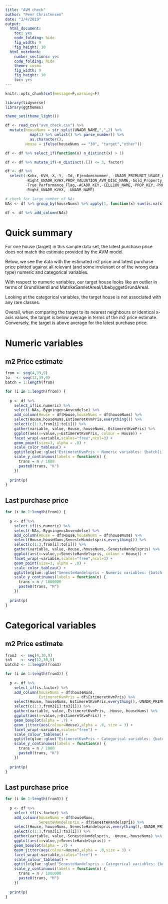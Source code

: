 ```yaml
---
title: "AVM check"
author: "Peer Christensen"
date: "1/4/2019"
output:
  html_document:
    toc: yes
    code_folding: hide
    fig_width: 9
    fig_height: 10
  html_notebook:
    number_sections: yes
    code_folding: hide
    theme: cosmo
    fig_width: 9
    fig_height: 10
    toc: yes
---
```


```r
knitr::opts_chunk$set(message=F,warning=F)
```

```r
library(tidyverse)
library(ggthemes)

theme_set(theme_light())

df <- read_csv("avm_check.csv") %>%
  mutate(houseNums = str_split(UNADR_NAME,",",2) %>% 
           map(1) %>% unlist() %>% parse_number() %>% 
           as.character(),
         House = ifelse(houseNums == "30", "target","other"))

df <- df %>% select_if(function(x) n_distinct(x) > 1)

df <- df %>% mutate_if(~n_distinct(.[]) <= 3, factor)

df <- df %>%
  select(-Kvhx,-KVH,-X,-Y, -Id,-Ejendomsnummer, -UNADR_PRIMUNIT_USAGE_CODE,
         -Right_UNADR_KVHX,PROP_VALUATION_AVM_DISC_NAME,-Sold_Property_Flag,
         -True_Performance_Flag,-ACADR_KEY,-CELL100_NAME,-PROP_KEY,-PROP_NO,-PROP_UNADR_KEY,
         -Right_UNADR_KVHX, -UNADR_NAME)

# check for large number of NAs
NAs <- df %>% group_by(houseNums) %>% apply(1, function(x) sum(is.na(x)))

df <- df %>% add_column(NAs)
```


# Quick summary

For one house (target) in this sample data set, the latest purchase price does not match the estimate provided by the AVM model.

Below, we see the data with the estimated m2 price and latest purchase price plotted against all relevant (and some irrelevant or of the wrong data type) numeric and categorical variables.

With respect to numeric variables, our target house looks like an outlier in terms of GrundVaerdi and MatrikeSamletAreal/UbebyggetGrundAreal.

Looking at the categorical variables, the target house is not associated with any rare classes.

Overall, when comparing the target to its nearest neighbours or identical x-axis values, the target is below average in terms of the m2 price estimate. Conversely, the target is above average for the latest purchase price.

# Numeric variables

## m2 Price estimate

```r
from <- seq(4,39,9)
to   <- seq(12,39,9)
batch = 1:length(from)

for (i in 1:length(from)) {
  
  p <- df %>%
    select_if(is.numeric) %>%
    select(-NAs,-BygningensAnvendelse) %>%
    add_column(House = df$House,houseNums = df$houseNums) %>%
    select(House,houseNums,EstimeretKvmPris,everything()) %>%
    select(c(1:3,from[i]:to[i])) %>%
    gather(variable, value,-House,-houseNums,-EstimeretKvmPris) %>%
    ggplot(aes(x=value,y=EstimeretKvmPris, colour = House)) +
    facet_wrap(~variable,scales="free",ncol=3) +
    geom_point(size=3, alpha = .8) +
    scale_color_tableau() +
    ggtitle(glue::glue("EstimeretKvmPris ~ Numeric variables: {batch[i]}")) +
    scale_y_continuous(labels = function(n) {
      trans = n / 1000
      paste0(trans, "K")
    })
  
  print(p)
}
```

## Last purchase price

```r
for (i in 1:length(from)) {
  
  p <- df %>%
    select_if(is.numeric) %>%
    select(-NAs,-BygningensAnvendelse) %>%
    add_column(House = df$House,houseNums = df$houseNums) %>%
    select(House,houseNums,SenesteHandelspris,everything()) %>%
    select(c(1:3,from[i]:to[i])) %>%
    gather(variable, value,-House,-houseNums,-SenesteHandelspris) %>%
    ggplot(aes(x=value,y=SenesteHandelspris, colour = House)) +
    facet_wrap(~variable,scales="free",ncol=3) +
    geom_point(size=3, alpha = .8) +
    scale_color_tableau() +
    ggtitle(glue::glue("SenesteHandelspris ~ Numeric variables: {batch[i]}")) +
    scale_y_continuous(labels = function(n) {
      trans = n / 1000000
      paste0(trans, "M")
    })
  
  print(p)
}
```

# Categorical variables

## m2 Price estimate

```r
from3  <- seq(4,30,9)
to3    <- seq(12,30,9)
batch3 <- 1:length(from3)

for (i in 1:length(from3)) {
  
  p <- df %>% 
    select_if(is.factor) %>%
    add_column(houseNums = df$houseNums, 
               EstimeretKvmPris = df$EstimeretKvmPris) %>% 
    select(House, houseNums, EstimeretKvmPris,everything(),-UNADR_PRIMUNIT_USAGE_NAME) %>%
    select(c(1:3,from3[i]:to3[i])) %>%
    gather(variable, value,-EstimeretKvmPris, -House,-houseNums) %>%
    ggplot(aes(x=value,y=EstimeretKvmPris)) +
    geom_boxplot(alpha = .7) +
    geom_jitter(aes(colour=House),alpha = .8, size = 3) +
    facet_wrap(~variable,scales="free") +
    scale_colour_tableau() +
    ggtitle(glue::glue("EstimeretKvmPris ~ Categorical variables: {batch3[i]}")) +
    scale_y_continuous(labels = function(n) {
      trans = n / 1000
      paste0(trans, "K")
    })
  
  print(p)
}
```

## Last purchase price

```r
for (i in 1:length(from3)) {
  
  p <- df %>% 
    select_if(is.factor) %>%
    add_column(houseNums = df$houseNums, 
               SenesteHandelspris = df$SenesteHandelspris) %>% 
    select(House, houseNums, SenesteHandelspris,everything(),-UNADR_PRIMUNIT_USAGE_NAME) %>%
    select(c(1:3,from3[i]:to3[i])) %>%
    gather(variable, value,-SenesteHandelspris, -House,-houseNums) %>%
    ggplot(aes(x=value,y=SenesteHandelspris)) +
    geom_boxplot(alpha = .7) +
    geom_jitter(aes(colour=House),alpha = .8,size = 3) +
    facet_wrap(~variable,scales="free") +
    scale_colour_tableau() +
    ggtitle(glue::glue("SenesteHandelspris ~ Categorical variables: {batch3[i]}")) +
    scale_y_continuous(labels = function(n) {
      trans = n / 1000000
      paste0(trans, "M")
    })
  
  print(p)
}
```
